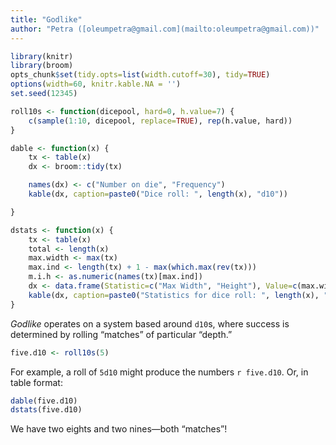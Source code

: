 ```yaml
---
title: "Godlike"
author: "Petra ([oleumpetra@gmail.com](mailto:oleumpetra@gmail.com))"
---
```


```r
library(knitr)
library(broom)
opts_chunk$set(tidy.opts=list(width.cutoff=30), tidy=TRUE)
options(width=60, knitr.kable.NA = '')
set.seed(12345)

roll10s <- function(dicepool, hard=0, h.value=7) {
    c(sample(1:10, dicepool, replace=TRUE), rep(h.value, hard))
}

dable <- function(x) {
    tx <- table(x)
    dx <- broom::tidy(tx)

    names(dx) <- c("Number on die", "Frequency")
    kable(dx, caption=paste0("Dice roll: ", length(x), "d10"))

}

dstats <- function(x) {
    tx <- table(x)
    total <- length(x)
    max.width <- max(tx)
    max.ind <- length(tx) + 1 - max(which.max(rev(tx)))
    m.i.h <- as.numeric(names(tx)[max.ind])
    dx <- data.frame(Statistic=c("Max Width", "Height"), Value=c(max.width, m.i.h))
    kable(dx, caption=paste0("Statistics for dice roll: ", length(x), "d10"))
}
```

_Godlike_ operates on a system based around `d10`s, where success is determined by rolling "matches" of particular "depth."

```r
five.d10 <- roll10s(5)
```

For example, a roll of `5d10` might produce the numbers `r five.d10`. Or, in table format:

```r
dable(five.d10)
dstats(five.d10)
```

We have two eights and two nines---both "matches"!
